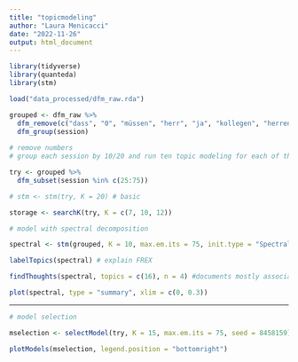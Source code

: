 ```yaml
---
title: "topicmodeling"
author: "Laura Menicacci"
date: "2022-11-26"
output: html_document
---
```


```r
library(tidyverse)
library(quanteda)
library(stm)
```


```r
load("data_processed/dfm_raw.rda")
```


```r
grouped <- dfm_raw %>% 
  dfm_remove(c("dass", "0", "müssen", "herr", "ja", "kollegen", "herren", "mehr", "menschen", "damen", "dank", "vielen")) %>% # schon
  dfm_group(session)
 
# remove numbers 
# group each session by 10/20 and run ten topic modeling for each of them to see if fucking klima comes up

try <- grouped %>%
  dfm_subset(session %in% c(25:75))
```


```r
# stm <- stm(try, K = 20) # basic

storage <- searchK(try, K = c(7, 10, 12))
```



```r
# model with spectral decomposition 

spectral <- stm(grouped, K = 10, max.em.its = 75, init.type = "Spectral")
```
```r
labelTopics(spectral) # explain FREX
```

```r
findThoughts(spectral, topics = c(16), n = 4) #documents mostly associated with topic
```

```r
plot(spectral, type = "summary", xlim = c(0, 0.3))
```


---------------------------------------
```r
# model selection

mselection <- selectModel(try, K = 15, max.em.its = 75, seed = 8458159)

plotModels(mselection, legend.position = "bottomright")
```


